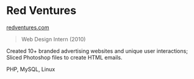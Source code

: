# Red Ventures

<ThickText>[redventures.com](https://redventures.com/)</ThickText>

> Web Design Intern (2010)

Created 10+ branded advertising websites and unique user interactions; Sliced Photoshop files to create HTML emails.

PHP, MySQL, Linux

